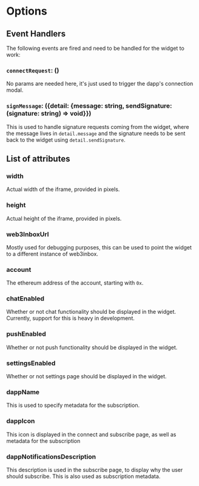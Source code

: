 # Options

## Event Handlers

The following events are fired and need to be handled for the widget to work:

### `connectRequest`: ()
No params are needed here, it's just used to trigger the dapp's connection modal.

### `signMessage`: ({detail: {message: string, sendSignature: (signature: string) => void}}) 
This is used to handle signature requests coming from the widget, where the message lives in
`detail.message` and the signature needs to be sent back to the widget using `detail.sendSignature`. 

## List of attributes

### width 
Actual width of the iframe, provided in pixels.

### height 
Actual height of the iframe, provided in pixels.

### web3InboxUrl
Mostly used for debugging purposes, this can be used to point the widget to a different instance of 
web3inbox.

### account
The ethereum address of the account, starting with `0x`.

### chatEnabled
Whether or not chat functionality should be displayed in the widget. Currently, support for this is
heavy in development.

### pushEnabled
Whether or not push functionality should be displayed in the widget.

### settingsEnabled
Whether or not settings page should be displayed in the widget.

### dappName
This is used to specify metadata for the subscription.

### dappIcon
This icon is displayed in the connect and subscribe page, as well as metadata for the subscription

### dappNotificationsDescription
This description is used in the subscribe page, to display why the user should subscribe. This is
also used as subscription metadata.




